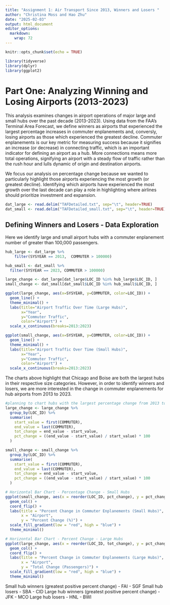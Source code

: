 ```yaml
---
title: "Assignment 1: Air Transport Since 2013, Winners and Losers "
author: "Christina Moss and Hao Zhu"
date: "2025-02-03"
output: html_document
editor_options: 
  markdown: 
    wrap: 72
---
```


```r
knitr::opts_chunk$set(echo = TRUE)

library(tidyverse)
library(dplyr)
library(ggplot2)
```

# Part One: Analyzing Winning and Losing Airports (2013-2023)

This analysis examines changes in airport operations of major large and
small hubs over the past decade (2013-2023). Using data from the FAA's
Terminal Area Forecast, we define winners as airports that experienced
the largest percentage increases in commuter enplanements and,
conversly, losing airports as those which experienced the greatest
decline. Commuter enplanements is our key metric for measuring success
because it signifies an increase (or decrease) in connecting traffic,
which is an important indicator for defining an airport as a hub. More
connections means more total operations, signifying an airport with a
steady flow of traffic rather than the rush hour and lulls dynamic of
origin and destination airports.

We focus our analysis on percentage change because we wanted to
particularly highlight those airports experiencing the most growth (or
greatest decline). Identifying which airports have experienced the most
growth over the last decade can play a role in highlighting where
airlines should prioritize investment and expansion.

```r
dat_large <- read.delim("TAFDetailed.txt", sep="\t", header=TRUE)
dat_small <- read.delim("TAFDetailed_small.txt", sep="\t", header=TRUE)
```

## Defining Winners and Losers - Data Exploration

Here we identify large and small airport hubs with a commuter
enplanement number of greater than 100,000 passengers.

```r

hub_large <- dat_large %>%
    filter(SYSYEAR == 2013,  COMMUTER > 100000)

hub_small <- dat_small %>%
  filter(SYSYEAR == 2023, COMMUTER > 100000)

large_change <- dat_large[dat_large$LOC_ID %in% hub_large$LOC_ID, ]
small_change <- dat_small[dat_small$LOC_ID %in% hub_small$LOC_ID, ]

ggplot(large_change, aes(x=SYSYEAR, y=COMMUTER, color=LOC_ID)) +
  geom_line() +
  theme_minimal() +
  labs(title="Airport Traffic Over Time (Large Hubs)",
       x="Year",
       y="Commuter Traffic",
       color="Airport") +
  scale_x_continuous(breaks=2013:2023)

ggplot(small_change, aes(x=SYSYEAR, y=COMMUTER, color=LOC_ID)) +
  geom_line() +
  theme_minimal() +
  labs(title="Airport Traffic Over Time (Small Hubs)",
       x="Year",
       y="Commuter Traffic",
       color="Airport") +
  scale_x_continuous(breaks=2013:2023)
```

The charts above highlight that Chicago and Boise are both the largest
hubs in their respective size categories. However, in order to identify
winners and losers, we are more interested in the change in commuter
enplanements for hub airports from 2013 to 2023.

```r
#planning to chart hubs with the largest percentage change from 2013 to 2023 to determine winners & losers 
large_change <- large_change %>%
  group_by(LOC_ID) %>%
  summarise(
    start_value = first(COMMUTER),
    end_value = last(COMMUTER),
    tot_change = end_value - start_value,
    pct_change = ((end_value - start_value) / start_value) * 100
  )

small_change <- small_change %>%
  group_by(LOC_ID) %>%
  summarise(
    start_value = first(COMMUTER),
    end_value = last(COMMUTER),
    tot_change = end_value - start_value,
    pct_change = ((end_value - start_value) / start_value) * 100
  )

# Horizontal Bar Chart - Percentage Change - Small Hubs
ggplot(small_change, aes(x = reorder(LOC_ID, pct_change), y = pct_change, fill = pct_change)) +
  geom_col() +
  coord_flip() +  
  labs(title = "Percent Change in Commuter Enplanements (Small Hubs)",
       x = "Airport",
       y = "Percent Change (%)") +
  scale_fill_gradient(low = "red", high = "blue") +
  theme_minimal()

# Horizontal Bar Chart - Percent Change - Large Hubs
ggplot(large_change, aes(x = reorder(LOC_ID, tot_change), y = pct_change, fill = pct_change)) +
  geom_col() +
  coord_flip() +  
  labs(title = "Percent Change in Commuter Enplanements (Large Hubs)",
       x = "Airport",
       y = "Total Change (Passengers)") +
  scale_fill_gradient(low = "red", high = "blue") +
  theme_minimal()

```

Small hub winners (greatest positive percent change) - FAI - SGF Small
hub losers - SBA - CID Large hub winners (greatest positive percent
change) - JFK - MCO Large hub losers - HNL - BWI
